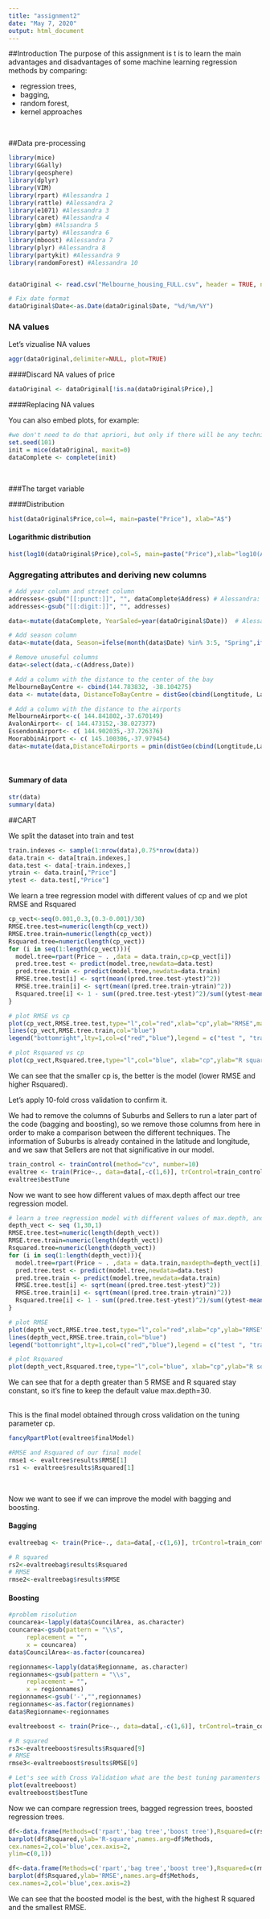 ```yaml
---
title: "assignment2"
date: "May 7, 2020"
output: html_document
---
```



##Introduction
The purpose of this assignment is t is to learn the main advantages and disadvantages of some machine learning regression methods by comparing:

* regression trees,
* bagging,
* random forest,
*  kernel approaches

</br>

##Data pre-processing

```r
library(mice)
library(GGally)
library(geosphere)
library(dplyr)
library(VIM)
library(rpart) #Alessandra 1
library(rattle) #Alessandra 2
library(e1071) #Alessandra 3
library(caret) #Alessandra 4
library(gbm) #Alssandra 5
library(party) #Alessandra 6
library(mboost) #Alessandra 7
library(plyr) #Alessandra 8
library(partykit) #Alessandra 9
library(randomForest) #Alessandra 10


dataOriginal <- read.csv("Melbourne_housing_FULL.csv", header = TRUE, na.strings=c("", "NA", "#N/A"))

```


```r
# Fix date format
dataOriginal$Date<-as.Date(dataOriginal$Date, "%d/%m/%Y")
```

### NA values
Let's vizualise NA values
```r
aggr(dataOriginal,delimiter=NULL, plot=TRUE)
```

####Discard NA values of price
```r
dataOriginal <- dataOriginal[!is.na(dataOriginal$Price),]
```

####Replacing NA values

You can also embed plots, for example:

```r
#we don't need to do that apriori, but only if there will be any technique that doesn't work with NA 
set.seed(101) 
init = mice(dataOriginal, maxit=0) 
dataComplete <- complete(init)
```
</br>

###The target variable

####Distribution
```r
hist(dataOriginal$Price,col=4, main=paste("Price"), xlab="A$")
```

#### Logarithmic distribution
```r
hist(log10(dataOriginal$Price),col=5, main=paste("Price"),xlab="log10(A$)")
```


### Aggregating attributes and deriving new columns
```r

# Add year column and street column
addresses<-gsub("[[:punct:]]", "", dataComplete$Address) # Alessandra: here I've changed from dataOriginal to dataComplete
addresses<-gsub("[[:digit:]]", "", addresses)

data<-mutate(dataComplete, YearSaled=year(dataOriginal$Date))  # Alessandra: here I've changed from dataOriginal to dataComplete, and I've removed the street column

# Add season column
data<-mutate(data, Season=ifelse(month(data$Date) %in% 3:5, "Spring",ifelse(month(data$Date) %in% 6:8, "summer", ifelse(month(data$Date) %in% 9:11, "Autumn","Winter"))))

# Remove unuseful columns
data<-select(data,-c(Address,Date))

# Add a column with the distance to the center of the bay
MelbourneBayCentre <- cbind(144.783832, -38.104275)
data <- mutate(data, DistanceToBayCentre = distGeo(cbind(Longtitude, Lattitude), MelbourneBayCentre)/1000) #in km

# Add a column with the distance to the airports
MelbourneAirport<-c( 144.841802,-37.670149)
AvalonAirport<- c( 144.473152,-38.027377)
EssendonAirport<- c( 144.902035,-37.726376)
MoorabbinAirport <- c( 145.100306,-37.979454)
data<-mutate(data,DistanceToAirports = pmin(distGeo(cbind(Longtitude,Lattitude), MelbourneAirport), distGeo(cbind(Longtitude,Lattitude), AvalonAirport), distGeo(cbind(Longtitude,Lattitude), EssendonAirport), distGeo(cbind(Longtitude,Lattitude), MoorabbinAirport))/1000) #in km
```

</br>

#### Summary of data
```r
str(data)
summary(data)
```

<!-- #### Scatterplots -->
<!-- ```{r} -->
<!-- pairs(data[,c(2,4,7,9,10,11,12,13,14,16,17,19,20,22,23)],  -->
<!--    main="Simple Scatterplot Matrix") -->
<!-- ``` -->

##CART

We split the dataset into train and test
```r
train.indexes <- sample(1:nrow(data),0.75*nrow(data))
data.train <- data[train.indexes,]
data.test <- data[-train.indexes,]
ytrain <- data.train[,"Price"]
ytest <- data.test[,"Price"] 
```


We learn a tree regression model with different values of cp and we plot RMSE and Rsquared
```r
cp_vect<-seq(0.001,0.3,(0.3-0.001)/30)
RMSE.tree.test=numeric(length(cp_vect))
RMSE.tree.train=numeric(length(cp_vect))
Rsquared.tree=numeric(length(cp_vect))
for (i in seq(1:length(cp_vect))){
  model.tree=rpart(Price ~ . ,data = data.train,cp=cp_vect[i]) 
  pred.tree.test <- predict(model.tree,newdata=data.test) 
  pred.tree.train <- predict(model.tree,newdata=data.train)
  RMSE.tree.test[i] <- sqrt(mean((pred.tree.test-ytest)^2))
  RMSE.tree.train[i] <- sqrt(mean((pred.tree.train-ytrain)^2))
  Rsquared.tree[i] <- 1 - sum((pred.tree.test-ytest)^2)/sum((ytest-mean(ytest))^2)
}

# plot RMSE vs cp
plot(cp_vect,RMSE.tree.test,type="l",col="red",xlab="cp",ylab="RMSE",main="RMSE")
lines(cp_vect,RMSE.tree.train,col="blue")
legend("bottomright",lty=1,col=c("red","blue"),legend = c("test ", "train "))

# plot Rsquared vs cp
plot(cp_vect,Rsquared.tree,type="l",col="blue", xlab="cp",ylab="R squared", main="R^2")

```

We can see that the smaller cp is, the better is the model (lower RMSE and higher Rsquared).

Let's apply 10-fold cross validation to confirm it.

We had to remove the columns of Suburbs and Sellers to run a later part of the code (bagging and boosting), so we remove those columns from here in order to make a comparison between the different techniques. The information of Suburbs is already contained in the latitude and longitude, and we saw that Sellers are not that significative in our model.
```r
train_control <- trainControl(method="cv", number=10)
evaltree <- train(Price~., data=data[,-c(1,6)], trControl=train_control, method="rpart",tuneLength = 10)
evaltree$bestTune
```


Now we want to see how different values of max.depth affect our tree regression model.
```r
# learn a tree regression model with different values of max.depth, and the best cp value found before
depth_vect <- seq (1,30,1)
RMSE.tree.test=numeric(length(depth_vect))
RMSE.tree.train=numeric(length(depth_vect))
Rsquared.tree=numeric(length(depth_vect))
for (i in seq(1:length(depth_vect))){
  model.tree=rpart(Price ~ . ,data = data.train,maxdepth=depth_vect[i],cp=evaltree$bestTune) 
  pred.tree.test <- predict(model.tree,newdata=data.test) 
  pred.tree.train <- predict(model.tree,newdata=data.train)
  RMSE.tree.test[i] <- sqrt(mean((pred.tree.test-ytest)^2))
  RMSE.tree.train[i] <- sqrt(mean((pred.tree.train-ytrain)^2))
  Rsquared.tree[i] <- 1 - sum((pred.tree.test-ytest)^2)/sum((ytest-mean(ytest))^2)
}
```

```r
# plot RMSE
plot(depth_vect,RMSE.tree.test,type="l",col="red",xlab="cp",ylab="RMSE",main="RMSE", ylim=c(350000, 575000))
lines(depth_vect,RMSE.tree.train,col="blue")
legend("bottomright",lty=1,col=c("red","blue"),legend = c("test ", "train "))
```

```r
# plot Rsquared
plot(depth_vect,Rsquared.tree,type="l",col="blue", xlab="cp",ylab="R squared", main="R^2")
```

We can see that for a depth greater than 5 RMSE and R squared stay constant, so it's fine to keep the default value max.depth=30.

</br>
This is the final model obtained through cross validation on the tuning parameter cp.
```r
fancyRpartPlot(evaltree$finalModel)

#RMSE and Rsquared of our final model
rmse1 <- evaltree$results$RMSE[1]
rs1 <- evaltree$results$Rsquared[1]
```

</br>

Now we want to see if we can improve the model with bagging and boosting.


#### Bagging
```r
evaltreebag <- train(Price~., data=data[,-c(1,6)], trControl=train_control, method="treebag") #it takes like 5 minutes to run

# R squared
rs2<-evaltreebag$results$Rsquared
# RMSE
rmse2<-evaltreebag$results$RMSE
```

#### Boosting
```r
#problem risolution
councarea<-lapply(data$CouncilArea, as.character)
councarea<-gsub(pattern = "\\s",   
     replacement = "",
     x = councarea)
data$CouncilArea<-as.factor(councarea)

regionnames<-lapply(data$Regionname, as.character)
regionnames<-gsub(pattern = "\\s",   
     replacement = "",
     x = regionnames)
regionnames<-gsub('-',"",regionnames)
regionnames<-as.factor(regionnames)
data$Regionname<-regionnames
```

```r
evaltreeboost <- train(Price~., data=data[,-c(1,6)], trControl=train_control, method="blackboost") #takes 35/40 minutes to run D:

# R squared
rs3<-evaltreeboost$results$Rsquared[9]
# RMSE
rmse3<-evaltreeboost$results$RMSE[9]
```

```r
# Let's see with Cross Validation what are the best tuning paramenters for boosting
plot(evaltreeboost)
evaltreeboost$bestTune

```

Now we can compare regression trees, bagged regression trees, boosted regression trees.
```r
df<-data.frame(Methods=c('rpart','bag tree','boost tree'),Rsquared=c(rs1,rs2,rs3))
barplot(df$Rsquared,ylab='R-square',names.arg=df$Methods,
cex.names=2,col='blue',cex.axis=2,
ylim=c(0,1))

df<-data.frame(Methods=c('rpart','bag tree','boost tree'),Rsquared=c(rmse1,rmse2,rmse3))
barplot(df$Rsquared,ylab='RMSE',names.arg=df$Methods,
cex.names=2,col='blue',cex.axis=2)

```

We can see that the boosted model is the best, with the highest R squared and the smallest RMSE.





